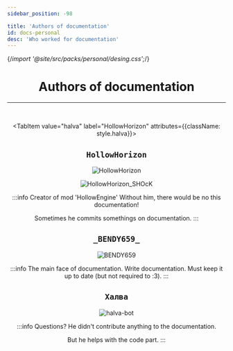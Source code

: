 ```yaml
---
sidebar_position: -98

title: 'Authors of documentation'
id: docs-personal
desc: 'Who worked for documentation'
---
```



{/*import '@site/src/packs/personal/desing.css';*/}

<div align="center">

<div className="title-show">

# Authors of documentation

</div>

---

<br />

<Tabs>
<!--TabItem value="test" label="Test" attributes={{ className: style.algo }}>

## `TESTING`

<div className="personal">
  <div className="card-bg show">
    <div className="card-img" />
    <div className="author-img">
    ![author](@site/static/img/doc/test/test.png)
    </div>
    <div className="author-label" align="center">
    Sosal?
    </div>
  </div>
  </div>

</TabItem-->

<!--TabItem value="algo" label="AlgorithmLX" attributes={{className: style.algo}}>

## `AlgorithmLX`

<div className="show" id="mask">

<div className="personal">

<Random max="100">
  <Part low="0" high="99">
  <link rel="preload" as="image" href="@site/static/img/doc/personal/AlgorithmLX0.webp" />

![AlgorithmLX](@site/static/img/doc/personal/AlgorithmLX0.webp)

  </Part>
  <Part low="100" high="100">
  <link rel="preload" as="image" href="@site/static/img/doc/personal/AlgorithmLX1.webp" />
  <link rel="preload" as="image" href="@site/static/img/doc/personal/SmallBlueFire.gif" />

![AlgorithmLX_DEMON](@site/static/img/doc/personal/AlgorithmLX1.webp)

<div className="blueEyeFireAnim0" style={{
  "position": "absolute",
  "scale": "150%", "width": "37px", "height": "55px",
  "left": "445px", "top": "125px", "right": "0px", "bottom": "0px",
  "transform-origin": "50% 75%"
}}>

![BlueEyeFireL](@site/static/img/doc/personal/SmallBlueFire.gif)

</div>
<div className="blueEyeFireAnim1" style={{
  "position": "absolute",
  "scale": "150%", "width": "37px", "height": "55px",
  "left": "530px", "top": "127px", "right": "0px", "bottom": "0px",
  "transform-origin": "50% 75%"
}}>

![BlueEyeFireL](@site/static/img/doc/personal/SmallBlueFire.gif)

</div>

  </Part>
</Random>

</div>
</div>

:::info Создатель сайта
    
Отвечает за его работу.
    
Иногда что-то дополняет/изменяет/удаляет...
:::

</TabItem-->
<TabItem value="halva" label="HollowHorizon" attributes={{className: style.halva}}>

## `HollowHorizon`
    
<div className="show" id="mask">

<div className="goldGear"></div>

<div className="personal">

<Random max="100">
  <Part low="0" high="989">
  <link rel="preload" as="image" href="@site/static/img/doc/personal/HollowHorizon0.webp" />
  <link rel="preload" as="image" href="@site/static/img/doc/personal/MagicCore.gif" />

![HollowHorizon](@site/static/img/doc/personal/HollowHorizon0.webp)

<div className="magicCore" id="magicCoreMask"></div>

  </Part>
  <Part low="100" high="100">
  <link rel="preload" as="image" href="@site/static/img/doc/personal/HollowHorizon-Shock.webp" />
  <link rel="preload" as="image" href="@site/static/img/doc/personal/LaysFreshAir3D.png" />
  <link rel="preload" as="image" href="@site/static/img/doc/personal/Glint.png" />

![HollowHorizon_SHOcK](@site/static/img/doc/personal/HollowHorizon-Shock.webp)

<div className="glint" />
<div className="chipsLays3D" />

  </Part>
</Random>

</div>
</div>

:::info Creator of mod 'HollowEngine'
Without him, there would be no this documentation!
    
Sometimes he commits somethings on documentation.
:::
    
</TabItem>
<TabItem value="bendy659" label="_BENDY659_" attributes={{className: style.bendy}}>

## `_BENDY659_`

<link rel="preload" as="image" href="@site/static/img/doc/personal/_BENDY659_0.webp" />
<div className="show" id="mask">

<div className="goldGear"></div>

<div className="personal">

![_BENDY659_](@site/static/img/doc/personal/_BENDY659_0.webp)

</div>
</div>

:::info The main face of documentation.
Write documentation.
Must keep it up to date (but not required to :З).
:::

</TabItem>
<TabItem value="halvaBot" label="Hollow bot" attributes={{className: style.halvaBot}}>

## `Халва`

<div className="show" id="mask">

<div className="goldGear"></div>

<div className="personal">

![halva-bot](@site/static/img/doc/personal/Halva.png "Почему его/её 2? Возможно у него/неё - Раздвоение личности")

</div>
</div>

:::info Questions?
He didn't contribute anything to the documentation.

But he helps with the code part.
:::

</TabItem>
</Tabs>

</div>